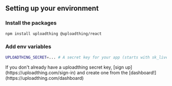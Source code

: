
## Setting up your environment

<Steps>

### Install the packages

```bash copy npm2yarn
npm install uploadthing @uploadthing/react
```

### Add env variables

```bash
UPLOADTHING_SECRET=... # A secret key for your app (starts with sk_live_)
```

<Callout type="warning">
  If you don't already have a uploadthing secret key, [sign up](https://uploadthing.com/sign-in) and create one from
  the [dashboard!](https://uploadthing.com/dashboard)
</Callout>
</Steps>
